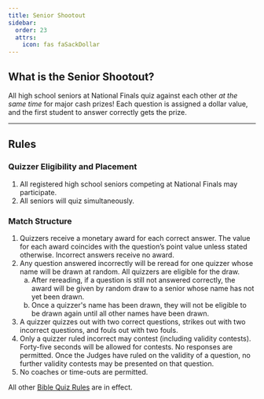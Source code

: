 ```yaml
---
title: Senior Shootout
sidebar:
  order: 23
  attrs:
    icon: fas faSackDollar
---
```


## What is the Senior Shootout?

All high school seniors at National Finals quiz against each other _at the same time_ for major cash prizes! Each question is assigned a dollar value, and the first student to answer correctly gets the prize.

---

## Rules

### Quizzer Eligibility and Placement

1. All registered high school seniors competing at National Finals may participate.
2. All seniors will quiz simultaneously.

### Match Structure

1. Quizzers receive a monetary award for each correct answer. The value for each award coincides with the question’s point value unless stated otherwise. Incorrect answers receive no award.
2. Any question answered incorrectly will be reread for one quizzer whose name will be drawn at random. All quizzers are eligible for the draw.
    <ol type="a">
    <li>After rereading, if a question is still not answered correctly, the award will be given by random draw to a senior whose name has not yet been drawn.</li>
    <li>Once a quizzer's name has been drawn, they will not be eligible to be drawn again until all other names have been drawn.</li>
    </ol>
3. A quizzer quizzes out with two correct questions, strikes out with two incorrect questions, and fouls out with two fouls.
4. Only a quizzer ruled incorrect may contest (including validity contests). Forty-five seconds will be allowed for contests. No responses are permitted. Once the Judges have ruled on the validity of a question, no further validity contests may be presented on that question.
5. No coaches or time-outs are permitted.

All other [Bible Quiz Rules](/tbq/downloads) are in effect.

